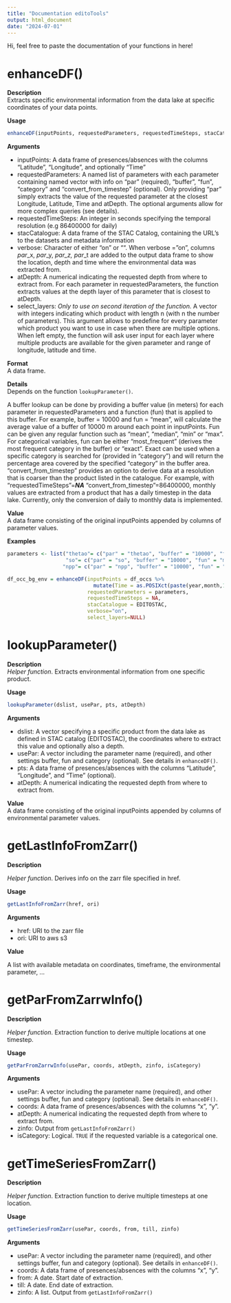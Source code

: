 ```yaml
---
title: "Documentation editoTools"
output: html_document
date: "2024-07-01"
---
```


Hi, feel free to paste the documentation of your functions in here!

# enhanceDF()

**Description**\
Extracts specific environmental information from the data lake at specific coordinates of your data points.

**Usage**

```r
enhanceDF(inputPoints, requestedParameters, requestedTimeSteps, stacCatalogue, verbose, atDepth, select_layers)
```

**Arguments**

-   inputPoints: A data frame of presences/absences with the columns "Latitude", "Longitude", and optionally "Time"
-   requestedParameters: A named list of parameters with each parameter containing named vector with info on "par" (required), "buffer", "fun", "category" and "convert_from_timestep" (optional). Only providing "par" simply extracts the value of the requested parameter at the closest Longitude, Latitude, Time and atDepth. The optional arguments allow for more complex queries (see details).
-   requestedTimeSteps: An integer in seconds specifying the temporal resolution (e.g 86400000 for daily)
-   stacCatalogue: A data frame of the STAC Catalog, containing the URL's to the datasets and metadata information
-   verbose: Character of either "on" or "". When verbose = "on", columns *par*\_x, *par*\_y, *par_z, par*\_t are added to the output data frame to show the location, depth and time where the environmental data was extracted from.
-   atDepth: A numerical indicating the requested depth from where to extract from. For each parameter in requestedParameters, the function extracts values at the depth layer of this parameter that is closest to atDepth.
-   select_layers: *Only to use on second iteration of the function.* A vector with integers indicating which product with length n (with n the number of parameters). This argument allows to predefine for every parameter which product you want to use in case when there are multiple options. When left empty, the function will ask user input for each layer where multiple products are available for the given parameter and range of longitude, latitude and time.

**Format**\
A data frame.

**Details**\
Depends on the function `lookupParameter()`.

A buffer lookup can be done by providing a buffer value (in meters) for each parameter in requestedParameters and a function (fun) that is applied to this buffer. For example, buffer = 10000 and fun = "mean", will calculate the average value of a buffer of 10000 m around each point in inputPoints. Fun can be given any regular function such as "mean", "median", "min" or "max". For categorical variables, fun can be either "most_frequent" (derives the most frequent category in the buffer) or "exact". Exact can be used when a specific category is searched for (provided in "category") and will return the percentage area covered by the specified "category" in the buffer area.\
"convert_from_timestep" provides an option to derive data at a resolution that is coarser than the product listed in the catalogue. For example, with "requestedTimeSteps"=***NA*** "convert_from_timestep"=86400000, monthly values are extracted from a product that has a daily timestep in the data lake. Currently, only the conversion of daily to monthly data is implemented.

**Value**\
A data frame consisting of the original inputPoints appended by columns of parameter values.

**Examples**

```r
parameters <- list("thetao"= c("par" = "thetao", "buffer" = "10000", "fun" = "mean"),
                   "so"= c("par" = "so", "buffer" = "10000", "fun" = "mean"),
                  "npp"= c("par" = "npp", "buffer" = "10000", "fun" = "mean","convert_from_timestep" = "86400000"))

df_occ_bg_env = enhanceDF(inputPoints = df_occs %>% 
                            mutate(Time = as.POSIXct(paste(year,month,1,sep = "-"))),
                          requestedParameters = parameters,
                          requestedTimeSteps = NA,
                          stacCatalogue = EDITOSTAC,
                          verbose="on",
                          select_layers=NULL)
```

# lookupParameter()

**Description**\
*Helper function*. Extracts environmental information from one specific product.

**Usage**

```r
lookupParameter(dslist, usePar, pts, atDepth)
```

**Arguments**

-   dslist: A vector specifying a specific product from the data lake as defined in STAC catalog (EDITOSTAC), the coordinates where to extract this value and optionally also a depth.
-   usePar: A vector including the parameter name (required), and other settings buffer, fun and category (optional). See details in `enhanceDF()`.
-   pts: A data frame of presences/absences with the columns "Latitude", "Longitude", and "Time" (optional).
-   atDepth: A numerical indicating the requested depth from where to extract from.

**Value**\
A data frame consisting of the original inputPoints appended by columns of environmental parameter values.

# getLastInfoFromZarr()

**Description**

*Helper function*. Derives info on the zarr file specified in href.

**Usage**

```r
getLastInfoFromZarr(href, ori)
```

**Arguments**

-   href: URI to the zarr file
-   ori: URI to aws s3

**Value**

A list with available metadata on coordinates, timeframe, the environmental parameter, ...

# getParFromZarrwInfo()

**Description**

*Helper function*. Extraction function to derive multiple locations at one timestep.

**Usage**

```r
getParFromZarrwInfo(usePar, coords, atDepth, zinfo, isCategory)
```

**Arguments**

-   usePar: A vector including the parameter name (required), and other settings buffer, fun and category (optional). See details in `enhanceDF()`.
-   coords: A data frame of presences/absences with the columns "x", "y".
-   atDepth: A numerical indicating the requested depth from where to extract from.
-   zinfo: Output from `getLastInfoFromZarr()`
-   isCategory: Logical. `TRUE` if the requested variable is a categorical one.

# getTimeSeriesFromZarr()

**Description**

*Helper function*. Extraction function to derive multiple timesteps at one location.

**Usage**

```r
getTimeSeriesFromZarr(usePar, coords, from, till, zinfo)
```

**Arguments**

-   usePar: A vector including the parameter name (required), and other settings buffer, fun and category (optional). See details in `enhanceDF()`.
-   coords: A data frame of presences/absences with the columns "x", "y".
-   from: A date. Start date of extraction.
-   till: A date. End date of extraction.
-   zinfo: A list. Output from `getLastInfoFromZarr()`
